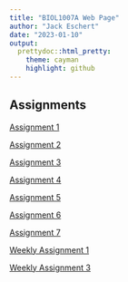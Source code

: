 ```yaml
---
title: "BIOL1007A Web Page"
author: "Jack Eschert"
date: "2023-01-10"
output: 
  prettydoc::html_pretty:
    theme: cayman
    highlight: github
---
```


## Assignments 
[Assignment 1](Assignment-1.html)  

[Assignment 2](Assignment-2.html)  

[Assignment 3](Assignment-3.html)

[Assignment 4](Assignment-4.html)

[Assignment 5](Assignment-5.html)

[Assignment 6](Assignment-6.html)

[Assignment 7](Assignment-7.html)

[Weekly Assignment 1](Weekly-Assignment-1.html)

[Weekly Assignment 3](Weekly-Assignment-3.html)